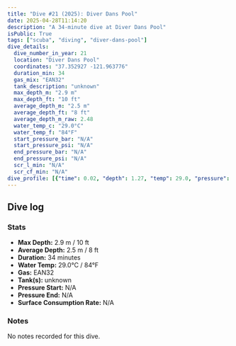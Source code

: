 ```yaml
---
title: "Dive #21 (2025): Diver Dans Pool"
date: 2025-04-28T11:14:20
description: "A 34-minute dive at Diver Dans Pool"
isPublic: True
tags: ["scuba", "diving", "diver-dans-pool"]
dive_details:
  dive_number_in_year: 21
  location: "Diver Dans Pool"
  coordinates: "37.352927 -121.963776"
  duration_min: 34
  gas_mix: "EAN32"
  tank_description: "unknown"
  max_depth_m: "2.9 m"
  max_depth_ft: "10 ft"
  average_depth_m: "2.5 m"
  average_depth_ft: "8 ft"
  average_depth_m_raw: 2.48
  water_temp_c: "29.0°C"
  water_temp_f: "84°F"
  start_pressure_bar: "N/A"
  start_pressure_psi: "N/A"
  end_pressure_bar: "N/A"
  end_pressure_psi: "N/A"
  scr_l_min: "N/A"
  scr_cf_min: "N/A"
dive_profile: [{"time": 0.02, "depth": 1.27, "temp": 29.0, "pressure": null}, {"time": 0.02, "depth": 0.0, "temp": 29.0, "pressure": null}, {"time": 0.08, "depth": 1.38, "temp": 29.0, "pressure": null}, {"time": 0.15, "depth": 1.56, "temp": 29.0, "pressure": null}, {"time": 0.18, "depth": 1.68, "temp": 29.0, "pressure": null}, {"time": 0.22, "depth": 1.81, "temp": 29.0, "pressure": null}, {"time": 0.27, "depth": 1.99, "temp": 29.0, "pressure": null}, {"time": 0.3, "depth": 2.1, "temp": 29.0, "pressure": null}, {"time": 0.32, "depth": 2.22, "temp": 29.0, "pressure": null}, {"time": 0.35, "depth": 2.34, "temp": 29.0, "pressure": null}, {"time": 0.45, "depth": 2.54, "temp": 29.0, "pressure": null}, {"time": 0.47, "depth": 2.65, "temp": 29.0, "pressure": null}, {"time": 0.52, "depth": 2.76, "temp": 29.0, "pressure": null}, {"time": 0.65, "depth": 2.65, "temp": 29.0, "pressure": null}, {"time": 0.67, "depth": 2.53, "temp": 29.0, "pressure": null}, {"time": 0.75, "depth": 2.68, "temp": 29.0, "pressure": null}, {"time": 1.1, "depth": 2.79, "temp": 29.0, "pressure": null}, {"time": 1.13, "depth": 2.68, "temp": 29.0, "pressure": null}, {"time": 1.17, "depth": 2.58, "temp": 29.0, "pressure": null}, {"time": 1.22, "depth": 2.7, "temp": 29.0, "pressure": null}, {"time": 1.28, "depth": 2.6, "temp": 29.0, "pressure": null}, {"time": 1.37, "depth": 2.73, "temp": 29.0, "pressure": null}, {"time": 1.42, "depth": 2.61, "temp": 29.0, "pressure": null}, {"time": 1.62, "depth": 2.72, "temp": 29.0, "pressure": null}, {"time": 1.67, "depth": 2.58, "temp": 29.0, "pressure": null}, {"time": 1.83, "depth": 2.7, "temp": 29.0, "pressure": null}, {"time": 2.25, "depth": 2.48, "temp": 29.0, "pressure": null}, {"time": 2.3, "depth": 2.61, "temp": 29.0, "pressure": null}, {"time": 2.33, "depth": 2.72, "temp": 29.0, "pressure": null}, {"time": 2.38, "depth": 2.6, "temp": 29.0, "pressure": null}, {"time": 2.45, "depth": 2.72, "temp": 29.0, "pressure": null}, {"time": 2.53, "depth": 2.59, "temp": 29.0, "pressure": null}, {"time": 2.57, "depth": 2.7, "temp": 29.0, "pressure": null}, {"time": 2.67, "depth": 2.59, "temp": 29.0, "pressure": null}, {"time": 2.77, "depth": 2.71, "temp": 29.0, "pressure": null}, {"time": 2.82, "depth": 2.81, "temp": 29.0, "pressure": null}, {"time": 2.88, "depth": 2.69, "temp": 29.0, "pressure": null}, {"time": 3.02, "depth": 2.59, "temp": 29.0, "pressure": null}, {"time": 3.27, "depth": 2.48, "temp": 29.0, "pressure": null}, {"time": 3.35, "depth": 2.61, "temp": 29.0, "pressure": null}, {"time": 3.48, "depth": 2.71, "temp": 29.0, "pressure": null}, {"time": 3.8, "depth": 2.6, "temp": 29.0, "pressure": null}, {"time": 4.05, "depth": 2.37, "temp": 29.0, "pressure": null}, {"time": 4.12, "depth": 2.48, "temp": 29.0, "pressure": null}, {"time": 4.13, "depth": 2.64, "temp": 29.0, "pressure": null}, {"time": 4.32, "depth": 2.76, "temp": 29.0, "pressure": null}, {"time": 4.33, "depth": 2.66, "temp": 29.0, "pressure": null}, {"time": 4.55, "depth": 2.77, "temp": 29.0, "pressure": null}, {"time": 4.6, "depth": 2.65, "temp": 29.0, "pressure": null}, {"time": 4.75, "depth": 2.5, "temp": 29.0, "pressure": null}, {"time": 4.83, "depth": 2.61, "temp": 29.0, "pressure": null}, {"time": 5.28, "depth": 2.71, "temp": 29.0, "pressure": null}, {"time": 5.48, "depth": 2.58, "temp": 29.0, "pressure": null}, {"time": 5.63, "depth": 2.72, "temp": 29.0, "pressure": null}, {"time": 5.95, "depth": 2.43, "temp": 29.0, "pressure": null}, {"time": 5.97, "depth": 2.6, "temp": 29.0, "pressure": null}, {"time": 6.13, "depth": 2.7, "temp": 29.0, "pressure": null}, {"time": 6.28, "depth": 2.6, "temp": 29.0, "pressure": null}, {"time": 6.32, "depth": 2.5, "temp": 29.0, "pressure": null}, {"time": 6.35, "depth": 2.6, "temp": 29.0, "pressure": null}, {"time": 6.38, "depth": 2.75, "temp": 29.0, "pressure": null}, {"time": 6.45, "depth": 2.57, "temp": 29.0, "pressure": null}, {"time": 6.53, "depth": 2.73, "temp": 29.0, "pressure": null}, {"time": 6.57, "depth": 2.6, "temp": 29.0, "pressure": null}, {"time": 6.65, "depth": 2.74, "temp": 29.0, "pressure": null}, {"time": 6.7, "depth": 2.63, "temp": 29.0, "pressure": null}, {"time": 6.77, "depth": 2.74, "temp": 29.0, "pressure": null}, {"time": 6.82, "depth": 2.63, "temp": 29.0, "pressure": null}, {"time": 6.9, "depth": 2.73, "temp": 29.0, "pressure": null}, {"time": 6.95, "depth": 2.57, "temp": 29.0, "pressure": null}, {"time": 7.02, "depth": 2.72, "temp": 29.0, "pressure": null}, {"time": 7.08, "depth": 2.59, "temp": 29.0, "pressure": null}, {"time": 7.13, "depth": 2.73, "temp": 29.0, "pressure": null}, {"time": 7.18, "depth": 2.57, "temp": 29.0, "pressure": null}, {"time": 7.27, "depth": 2.67, "temp": 29.0, "pressure": null}, {"time": 7.38, "depth": 2.78, "temp": 29.0, "pressure": null}, {"time": 7.43, "depth": 2.55, "temp": 29.0, "pressure": null}, {"time": 7.55, "depth": 2.65, "temp": 29.0, "pressure": null}, {"time": 7.7, "depth": 2.5, "temp": 29.0, "pressure": null}, {"time": 7.72, "depth": 2.38, "temp": 29.0, "pressure": null}, {"time": 7.77, "depth": 2.49, "temp": 29.0, "pressure": null}, {"time": 7.8, "depth": 2.66, "temp": 29.0, "pressure": null}, {"time": 8.02, "depth": 2.53, "temp": 29.0, "pressure": null}, {"time": 8.13, "depth": 2.68, "temp": 29.0, "pressure": null}, {"time": 8.28, "depth": 2.53, "temp": 29.0, "pressure": null}, {"time": 8.37, "depth": 2.38, "temp": 29.0, "pressure": null}, {"time": 8.45, "depth": 2.52, "temp": 29.0, "pressure": null}, {"time": 8.57, "depth": 2.65, "temp": 29.0, "pressure": null}, {"time": 8.73, "depth": 2.77, "temp": 29.0, "pressure": null}, {"time": 8.75, "depth": 2.64, "temp": 29.0, "pressure": null}, {"time": 8.88, "depth": 2.54, "temp": 29.0, "pressure": null}, {"time": 8.93, "depth": 2.81, "temp": 29.0, "pressure": null}, {"time": 9.05, "depth": 2.71, "temp": 29.0, "pressure": null}, {"time": 9.22, "depth": 2.6, "temp": 29.0, "pressure": null}, {"time": 9.33, "depth": 2.71, "temp": 29.0, "pressure": null}, {"time": 10.0, "depth": 2.56, "temp": 29.0, "pressure": null}, {"time": 10.03, "depth": 2.7, "temp": 29.0, "pressure": null}, {"time": 10.2, "depth": 2.58, "temp": 29.0, "pressure": null}, {"time": 10.45, "depth": 2.76, "temp": 29.0, "pressure": null}, {"time": 10.77, "depth": 2.64, "temp": 29.0, "pressure": null}, {"time": 10.83, "depth": 2.82, "temp": 29.0, "pressure": null}, {"time": 10.85, "depth": 2.72, "temp": 29.0, "pressure": null}, {"time": 11.03, "depth": 2.62, "temp": 29.0, "pressure": null}, {"time": 11.08, "depth": 2.75, "temp": 29.0, "pressure": null}, {"time": 11.12, "depth": 2.63, "temp": 29.0, "pressure": null}, {"time": 11.23, "depth": 2.49, "temp": 29.0, "pressure": null}, {"time": 11.32, "depth": 2.6, "temp": 29.0, "pressure": null}, {"time": 11.43, "depth": 2.73, "temp": 29.0, "pressure": null}, {"time": 11.52, "depth": 2.57, "temp": 29.0, "pressure": null}, {"time": 11.57, "depth": 2.68, "temp": 29.0, "pressure": null}, {"time": 11.73, "depth": 2.54, "temp": 29.0, "pressure": null}, {"time": 11.8, "depth": 2.67, "temp": 29.0, "pressure": null}, {"time": 11.83, "depth": 2.81, "temp": 29.0, "pressure": null}, {"time": 11.88, "depth": 2.65, "temp": 29.0, "pressure": null}, {"time": 11.92, "depth": 2.55, "temp": 29.0, "pressure": null}, {"time": 12.03, "depth": 2.73, "temp": 29.0, "pressure": null}, {"time": 12.1, "depth": 2.62, "temp": 29.0, "pressure": null}, {"time": 12.25, "depth": 2.74, "temp": 29.0, "pressure": null}, {"time": 12.43, "depth": 2.59, "temp": 29.0, "pressure": null}, {"time": 12.67, "depth": 2.7, "temp": 29.0, "pressure": null}, {"time": 12.72, "depth": 2.57, "temp": 29.0, "pressure": null}, {"time": 12.87, "depth": 2.23, "temp": 29.0, "pressure": null}, {"time": 12.9, "depth": 2.42, "temp": 29.0, "pressure": null}, {"time": 12.95, "depth": 2.55, "temp": 29.0, "pressure": null}, {"time": 13.05, "depth": 2.68, "temp": 29.0, "pressure": null}, {"time": 13.1, "depth": 2.56, "temp": 29.0, "pressure": null}, {"time": 13.32, "depth": 2.68, "temp": 29.0, "pressure": null}, {"time": 13.55, "depth": 2.54, "temp": 29.0, "pressure": null}, {"time": 13.58, "depth": 2.43, "temp": 29.0, "pressure": null}, {"time": 13.6, "depth": 2.32, "temp": 29.0, "pressure": null}, {"time": 13.62, "depth": 2.55, "temp": 29.0, "pressure": null}, {"time": 13.72, "depth": 2.65, "temp": 29.0, "pressure": null}, {"time": 13.98, "depth": 2.53, "temp": 29.0, "pressure": null}, {"time": 14.02, "depth": 2.7, "temp": 29.0, "pressure": null}, {"time": 14.68, "depth": 2.81, "temp": 29.0, "pressure": null}, {"time": 14.72, "depth": 2.7, "temp": 29.0, "pressure": null}, {"time": 15.02, "depth": 2.81, "temp": 29.0, "pressure": null}, {"time": 15.03, "depth": 2.59, "temp": 29.0, "pressure": null}, {"time": 15.08, "depth": 2.71, "temp": 29.0, "pressure": null}, {"time": 15.13, "depth": 2.56, "temp": 29.0, "pressure": null}, {"time": 15.22, "depth": 2.66, "temp": 29.0, "pressure": null}, {"time": 15.48, "depth": 2.87, "temp": 29.0, "pressure": null}, {"time": 15.5, "depth": 2.71, "temp": 29.0, "pressure": null}, {"time": 15.62, "depth": 2.85, "temp": 29.0, "pressure": null}, {"time": 15.63, "depth": 2.7, "temp": 29.0, "pressure": null}, {"time": 15.65, "depth": 2.58, "temp": 29.0, "pressure": null}, {"time": 15.7, "depth": 2.7, "temp": 29.0, "pressure": null}, {"time": 15.8, "depth": 2.83, "temp": 29.0, "pressure": null}, {"time": 15.82, "depth": 2.73, "temp": 29.0, "pressure": null}, {"time": 15.9, "depth": 2.62, "temp": 29.0, "pressure": null}, {"time": 15.95, "depth": 2.74, "temp": 29.0, "pressure": null}, {"time": 16.03, "depth": 2.61, "temp": 29.0, "pressure": null}, {"time": 16.08, "depth": 2.78, "temp": 29.0, "pressure": null}, {"time": 16.23, "depth": 2.61, "temp": 29.0, "pressure": null}, {"time": 16.35, "depth": 2.74, "temp": 29.0, "pressure": null}, {"time": 16.38, "depth": 2.85, "temp": 29.0, "pressure": null}, {"time": 16.57, "depth": 2.64, "temp": 29.0, "pressure": null}, {"time": 16.62, "depth": 2.76, "temp": 29.0, "pressure": null}, {"time": 16.67, "depth": 2.66, "temp": 29.0, "pressure": null}, {"time": 17.0, "depth": 2.55, "temp": 29.0, "pressure": null}, {"time": 17.12, "depth": 2.69, "temp": 29.0, "pressure": null}, {"time": 17.23, "depth": 2.84, "temp": 29.0, "pressure": null}, {"time": 17.27, "depth": 2.71, "temp": 29.0, "pressure": null}, {"time": 17.32, "depth": 2.61, "temp": 29.0, "pressure": null}, {"time": 17.47, "depth": 2.71, "temp": 29.0, "pressure": null}, {"time": 17.52, "depth": 2.48, "temp": 29.0, "pressure": null}, {"time": 17.72, "depth": 2.66, "temp": 29.0, "pressure": null}, {"time": 17.77, "depth": 2.56, "temp": 29.0, "pressure": null}, {"time": 17.8, "depth": 2.67, "temp": 29.0, "pressure": null}, {"time": 17.98, "depth": 2.77, "temp": 29.0, "pressure": null}, {"time": 18.13, "depth": 2.65, "temp": 29.0, "pressure": null}, {"time": 18.18, "depth": 2.53, "temp": 29.0, "pressure": null}, {"time": 18.43, "depth": 2.63, "temp": 29.0, "pressure": null}, {"time": 18.52, "depth": 2.47, "temp": 29.0, "pressure": null}, {"time": 18.6, "depth": 2.35, "temp": 29.0, "pressure": null}, {"time": 18.63, "depth": 2.48, "temp": 29.0, "pressure": null}, {"time": 18.67, "depth": 2.59, "temp": 29.0, "pressure": null}, {"time": 18.72, "depth": 2.7, "temp": 29.0, "pressure": null}, {"time": 18.87, "depth": 2.58, "temp": 29.0, "pressure": null}, {"time": 19.12, "depth": 2.72, "temp": 29.0, "pressure": null}, {"time": 19.18, "depth": 2.55, "temp": 29.0, "pressure": null}, {"time": 19.22, "depth": 2.73, "temp": 29.0, "pressure": null}, {"time": 19.32, "depth": 2.6, "temp": 29.0, "pressure": null}, {"time": 19.42, "depth": 2.45, "temp": 29.0, "pressure": null}, {"time": 19.45, "depth": 2.62, "temp": 29.0, "pressure": null}, {"time": 19.53, "depth": 2.5, "temp": 29.0, "pressure": null}, {"time": 19.62, "depth": 2.63, "temp": 29.0, "pressure": null}, {"time": 19.7, "depth": 2.79, "temp": 29.0, "pressure": null}, {"time": 19.73, "depth": 2.62, "temp": 29.0, "pressure": null}, {"time": 19.82, "depth": 2.72, "temp": 29.0, "pressure": null}, {"time": 19.87, "depth": 2.58, "temp": 29.0, "pressure": null}, {"time": 19.93, "depth": 2.71, "temp": 29.0, "pressure": null}, {"time": 20.13, "depth": 2.52, "temp": 29.0, "pressure": null}, {"time": 20.18, "depth": 2.64, "temp": 29.0, "pressure": null}, {"time": 20.25, "depth": 2.51, "temp": 29.0, "pressure": null}, {"time": 20.28, "depth": 2.62, "temp": 29.0, "pressure": null}, {"time": 20.32, "depth": 2.74, "temp": 29.0, "pressure": null}, {"time": 20.38, "depth": 2.6, "temp": 29.0, "pressure": null}, {"time": 20.5, "depth": 2.42, "temp": 29.0, "pressure": null}, {"time": 20.58, "depth": 2.52, "temp": 29.0, "pressure": null}, {"time": 20.63, "depth": 2.69, "temp": 29.0, "pressure": null}, {"time": 20.83, "depth": 2.58, "temp": 29.0, "pressure": null}, {"time": 20.93, "depth": 2.7, "temp": 29.0, "pressure": null}, {"time": 20.97, "depth": 2.52, "temp": 29.0, "pressure": null}, {"time": 20.98, "depth": 2.68, "temp": 29.0, "pressure": null}, {"time": 21.03, "depth": 2.78, "temp": 29.0, "pressure": null}, {"time": 21.1, "depth": 2.64, "temp": 29.0, "pressure": null}, {"time": 21.2, "depth": 2.77, "temp": 29.0, "pressure": null}, {"time": 21.23, "depth": 2.67, "temp": 29.0, "pressure": null}, {"time": 21.35, "depth": 2.51, "temp": 29.0, "pressure": null}, {"time": 21.4, "depth": 2.67, "temp": 29.0, "pressure": null}, {"time": 21.42, "depth": 2.79, "temp": 29.0, "pressure": null}, {"time": 21.55, "depth": 2.64, "temp": 29.0, "pressure": null}, {"time": 21.72, "depth": 2.77, "temp": 29.0, "pressure": null}, {"time": 21.82, "depth": 2.89, "temp": 29.0, "pressure": null}, {"time": 21.92, "depth": 2.77, "temp": 29.0, "pressure": null}, {"time": 22.05, "depth": 2.59, "temp": 29.0, "pressure": null}, {"time": 22.12, "depth": 2.78, "temp": 29.0, "pressure": null}, {"time": 22.13, "depth": 2.67, "temp": 29.0, "pressure": null}, {"time": 22.35, "depth": 2.83, "temp": 29.0, "pressure": null}, {"time": 22.38, "depth": 2.71, "temp": 29.0, "pressure": null}, {"time": 22.4, "depth": 2.6, "temp": 29.0, "pressure": null}, {"time": 22.47, "depth": 2.42, "temp": 29.0, "pressure": null}, {"time": 22.48, "depth": 2.59, "temp": 29.0, "pressure": null}, {"time": 22.52, "depth": 2.77, "temp": 29.0, "pressure": null}, {"time": 22.68, "depth": 2.59, "temp": 29.0, "pressure": null}, {"time": 22.73, "depth": 2.7, "temp": 29.0, "pressure": null}, {"time": 22.9, "depth": 2.57, "temp": 29.0, "pressure": null}, {"time": 22.95, "depth": 2.69, "temp": 29.0, "pressure": null}, {"time": 23.03, "depth": 2.49, "temp": 29.0, "pressure": null}, {"time": 23.08, "depth": 2.64, "temp": 29.0, "pressure": null}, {"time": 23.15, "depth": 2.77, "temp": 29.0, "pressure": null}, {"time": 23.28, "depth": 2.64, "temp": 29.0, "pressure": null}, {"time": 23.37, "depth": 2.75, "temp": 29.0, "pressure": null}, {"time": 23.5, "depth": 2.46, "temp": 29.0, "pressure": null}, {"time": 23.57, "depth": 2.6, "temp": 29.0, "pressure": null}, {"time": 23.6, "depth": 2.74, "temp": 29.0, "pressure": null}, {"time": 23.63, "depth": 2.64, "temp": 29.0, "pressure": null}, {"time": 23.78, "depth": 2.76, "temp": 29.0, "pressure": null}, {"time": 23.92, "depth": 2.64, "temp": 29.0, "pressure": null}, {"time": 23.95, "depth": 2.53, "temp": 29.0, "pressure": null}, {"time": 23.98, "depth": 2.42, "temp": 29.0, "pressure": null}, {"time": 24.08, "depth": 2.59, "temp": 29.0, "pressure": null}, {"time": 24.15, "depth": 2.43, "temp": 29.0, "pressure": null}, {"time": 24.23, "depth": 2.6, "temp": 29.0, "pressure": null}, {"time": 24.32, "depth": 2.81, "temp": 29.0, "pressure": null}, {"time": 24.38, "depth": 2.67, "temp": 29.0, "pressure": null}, {"time": 24.58, "depth": 2.78, "temp": 29.0, "pressure": null}, {"time": 24.65, "depth": 2.62, "temp": 29.0, "pressure": null}, {"time": 24.72, "depth": 2.75, "temp": 29.0, "pressure": null}, {"time": 24.77, "depth": 2.6, "temp": 29.0, "pressure": null}, {"time": 24.87, "depth": 2.73, "temp": 29.0, "pressure": null}, {"time": 24.92, "depth": 2.6, "temp": 29.0, "pressure": null}, {"time": 25.02, "depth": 2.7, "temp": 29.0, "pressure": null}, {"time": 25.03, "depth": 2.54, "temp": 29.0, "pressure": null}, {"time": 25.1, "depth": 2.67, "temp": 29.0, "pressure": null}, {"time": 25.15, "depth": 2.79, "temp": 29.0, "pressure": null}, {"time": 25.25, "depth": 2.54, "temp": 29.0, "pressure": null}, {"time": 25.27, "depth": 2.64, "temp": 29.0, "pressure": null}, {"time": 25.32, "depth": 2.75, "temp": 29.0, "pressure": null}, {"time": 25.45, "depth": 2.56, "temp": 29.0, "pressure": null}, {"time": 25.48, "depth": 2.45, "temp": 29.0, "pressure": null}, {"time": 25.53, "depth": 2.57, "temp": 29.0, "pressure": null}, {"time": 25.58, "depth": 2.69, "temp": 29.0, "pressure": null}, {"time": 25.65, "depth": 2.57, "temp": 29.0, "pressure": null}, {"time": 25.7, "depth": 2.69, "temp": 29.0, "pressure": null}, {"time": 26.2, "depth": 2.42, "temp": 29.0, "pressure": null}, {"time": 26.28, "depth": 2.56, "temp": 29.0, "pressure": null}, {"time": 26.3, "depth": 2.72, "temp": 29.0, "pressure": null}, {"time": 26.45, "depth": 2.62, "temp": 29.0, "pressure": null}, {"time": 26.47, "depth": 2.74, "temp": 29.0, "pressure": null}, {"time": 26.48, "depth": 2.62, "temp": 29.0, "pressure": null}, {"time": 26.53, "depth": 2.76, "temp": 29.0, "pressure": null}, {"time": 26.65, "depth": 2.89, "temp": 29.0, "pressure": null}, {"time": 26.73, "depth": 2.72, "temp": 29.0, "pressure": null}, {"time": 26.77, "depth": 2.88, "temp": 29.0, "pressure": null}, {"time": 26.83, "depth": 2.77, "temp": 29.0, "pressure": null}, {"time": 26.87, "depth": 2.65, "temp": 29.0, "pressure": null}, {"time": 26.95, "depth": 2.77, "temp": 29.0, "pressure": null}, {"time": 27.1, "depth": 2.66, "temp": 29.0, "pressure": null}, {"time": 27.12, "depth": 2.53, "temp": 29.0, "pressure": null}, {"time": 27.17, "depth": 2.64, "temp": 29.0, "pressure": null}, {"time": 27.35, "depth": 2.75, "temp": 29.0, "pressure": null}, {"time": 27.55, "depth": 2.64, "temp": 29.0, "pressure": null}, {"time": 27.6, "depth": 2.75, "temp": 29.0, "pressure": null}, {"time": 27.65, "depth": 2.64, "temp": 29.0, "pressure": null}, {"time": 27.7, "depth": 2.78, "temp": 29.0, "pressure": null}, {"time": 27.77, "depth": 2.67, "temp": 29.0, "pressure": null}, {"time": 27.83, "depth": 2.79, "temp": 29.0, "pressure": null}, {"time": 28.02, "depth": 2.61, "temp": 29.0, "pressure": null}, {"time": 28.03, "depth": 2.48, "temp": 29.0, "pressure": null}, {"time": 28.08, "depth": 2.65, "temp": 29.0, "pressure": null}, {"time": 28.12, "depth": 2.77, "temp": 29.0, "pressure": null}, {"time": 28.27, "depth": 2.65, "temp": 29.0, "pressure": null}, {"time": 28.33, "depth": 2.76, "temp": 29.0, "pressure": null}, {"time": 28.37, "depth": 2.65, "temp": 29.0, "pressure": null}, {"time": 28.57, "depth": 2.76, "temp": 29.0, "pressure": null}, {"time": 28.73, "depth": 2.49, "temp": 29.0, "pressure": null}, {"time": 28.78, "depth": 2.72, "temp": 29.0, "pressure": null}, {"time": 28.85, "depth": 2.52, "temp": 29.0, "pressure": null}, {"time": 28.88, "depth": 2.64, "temp": 29.0, "pressure": null}, {"time": 28.93, "depth": 2.84, "temp": 29.0, "pressure": null}, {"time": 28.95, "depth": 2.66, "temp": 29.0, "pressure": null}, {"time": 29.0, "depth": 2.56, "temp": 29.0, "pressure": null}, {"time": 29.05, "depth": 2.7, "temp": 29.0, "pressure": null}, {"time": 29.22, "depth": 2.57, "temp": 29.0, "pressure": null}, {"time": 29.28, "depth": 2.38, "temp": 29.0, "pressure": null}, {"time": 29.35, "depth": 2.5, "temp": 29.0, "pressure": null}, {"time": 29.37, "depth": 2.35, "temp": 29.0, "pressure": null}, {"time": 29.4, "depth": 2.21, "temp": 29.0, "pressure": null}, {"time": 29.42, "depth": 2.37, "temp": 29.0, "pressure": null}, {"time": 29.45, "depth": 2.6, "temp": 29.0, "pressure": null}, {"time": 29.47, "depth": 2.77, "temp": 29.0, "pressure": null}, {"time": 29.6, "depth": 2.66, "temp": 29.0, "pressure": null}, {"time": 29.63, "depth": 2.52, "temp": 29.0, "pressure": null}, {"time": 29.68, "depth": 2.4, "temp": 29.0, "pressure": null}, {"time": 29.72, "depth": 2.27, "temp": 29.0, "pressure": null}, {"time": 29.82, "depth": 2.09, "temp": 29.0, "pressure": null}, {"time": 29.83, "depth": 2.32, "temp": 29.0, "pressure": null}, {"time": 29.88, "depth": 2.19, "temp": 29.0, "pressure": null}, {"time": 29.95, "depth": 2.39, "temp": 29.0, "pressure": null}, {"time": 29.97, "depth": 2.54, "temp": 29.0, "pressure": null}, {"time": 30.05, "depth": 2.37, "temp": 29.0, "pressure": null}, {"time": 30.07, "depth": 2.27, "temp": 29.0, "pressure": null}, {"time": 30.1, "depth": 2.39, "temp": 29.0, "pressure": null}, {"time": 30.25, "depth": 2.72, "temp": 29.0, "pressure": null}, {"time": 30.32, "depth": 2.56, "temp": 29.0, "pressure": null}, {"time": 30.35, "depth": 2.45, "temp": 29.0, "pressure": null}, {"time": 30.43, "depth": 2.2, "temp": 29.0, "pressure": null}, {"time": 30.57, "depth": 2.37, "temp": 29.0, "pressure": null}, {"time": 30.58, "depth": 2.56, "temp": 29.0, "pressure": null}, {"time": 30.65, "depth": 2.31, "temp": 29.0, "pressure": null}, {"time": 30.73, "depth": 2.52, "temp": 29.0, "pressure": null}, {"time": 30.87, "depth": 2.41, "temp": 29.0, "pressure": null}, {"time": 30.9, "depth": 2.54, "temp": 29.0, "pressure": null}, {"time": 30.93, "depth": 2.69, "temp": 29.0, "pressure": null}, {"time": 31.07, "depth": 2.54, "temp": 29.0, "pressure": null}, {"time": 31.2, "depth": 2.42, "temp": 29.0, "pressure": null}, {"time": 31.23, "depth": 2.6, "temp": 29.0, "pressure": null}, {"time": 31.27, "depth": 2.7, "temp": 29.0, "pressure": null}, {"time": 31.33, "depth": 2.6, "temp": 29.0, "pressure": null}, {"time": 31.53, "depth": 2.42, "temp": 29.0, "pressure": null}, {"time": 31.62, "depth": 2.52, "temp": 29.0, "pressure": null}, {"time": 31.67, "depth": 2.7, "temp": 29.0, "pressure": null}, {"time": 31.75, "depth": 2.55, "temp": 29.0, "pressure": null}, {"time": 31.77, "depth": 2.43, "temp": 29.0, "pressure": null}, {"time": 31.8, "depth": 2.26, "temp": 29.0, "pressure": null}, {"time": 31.82, "depth": 2.46, "temp": 29.0, "pressure": null}, {"time": 31.92, "depth": 2.61, "temp": 29.0, "pressure": null}, {"time": 31.95, "depth": 2.73, "temp": 29.0, "pressure": null}, {"time": 32.12, "depth": 2.62, "temp": 29.0, "pressure": null}, {"time": 32.4, "depth": 2.73, "temp": 29.0, "pressure": null}, {"time": 32.43, "depth": 2.59, "temp": 29.0, "pressure": null}, {"time": 32.45, "depth": 2.7, "temp": 29.0, "pressure": null}, {"time": 32.6, "depth": 2.84, "temp": 29.0, "pressure": null}, {"time": 32.63, "depth": 2.67, "temp": 29.0, "pressure": null}, {"time": 32.73, "depth": 2.8, "temp": 29.0, "pressure": null}, {"time": 32.77, "depth": 2.68, "temp": 29.0, "pressure": null}, {"time": 32.82, "depth": 2.8, "temp": 29.0, "pressure": null}, {"time": 32.87, "depth": 2.61, "temp": 29.0, "pressure": null}, {"time": 33.03, "depth": 2.72, "temp": 29.0, "pressure": null}, {"time": 33.1, "depth": 2.55, "temp": 29.0, "pressure": null}, {"time": 33.17, "depth": 2.66, "temp": 29.0, "pressure": null}, {"time": 33.2, "depth": 2.49, "temp": 29.0, "pressure": null}, {"time": 33.22, "depth": 2.38, "temp": 29.0, "pressure": null}, {"time": 33.25, "depth": 2.27, "temp": 29.0, "pressure": null}, {"time": 33.35, "depth": 2.13, "temp": 29.0, "pressure": null}, {"time": 33.37, "depth": 2.03, "temp": 29.0, "pressure": null}, {"time": 33.4, "depth": 1.89, "temp": 29.0, "pressure": null}, {"time": 33.42, "depth": 1.78, "temp": 29.0, "pressure": null}, {"time": 33.48, "depth": 1.94, "temp": 29.0, "pressure": null}, {"time": 33.58, "depth": 1.83, "temp": 29.0, "pressure": null}, {"time": 33.63, "depth": 1.72, "temp": 29.0, "pressure": null}, {"time": 33.73, "depth": 1.86, "temp": 29.0, "pressure": null}, {"time": 33.78, "depth": 1.72, "temp": 29.0, "pressure": null}, {"time": 33.9, "depth": 1.62, "temp": 29.0, "pressure": null}, {"time": 33.97, "depth": 1.72, "temp": 29.0, "pressure": null}, {"time": 34.0, "depth": 1.56, "temp": 29.0, "pressure": null}]
---
```



## Dive log

<DiveChart frontmatter={frontmatter} />

### Stats
- **Max Depth:** 2.9 m / 10 ft
- **Average Depth:** 2.5 m / 8 ft
- **Duration:** 34 minutes
- **Water Temp:** 29.0°C / 84°F
- **Gas:** EAN32
- **Tank(s):** unknown
- **Pressure Start:** N/A
- **Pressure End:** N/A
- **Surface Consumption Rate:** N/A

### Notes
No notes recorded for this dive.
